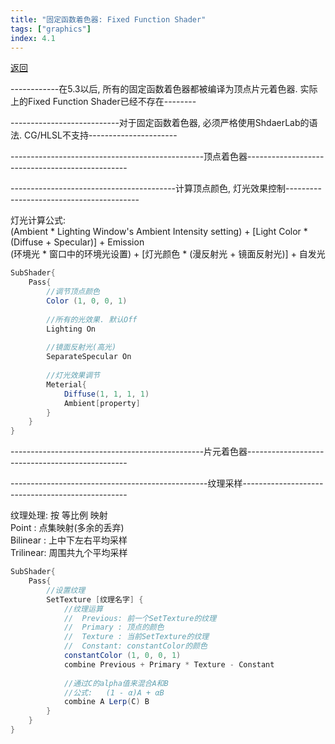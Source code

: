 ```yaml
---
title: "固定函数着色器: Fixed Function Shader"
tags: ["graphics"]
index: 4.1
---
```


[返回](./)

------------在5.3以后, 所有的固定函数着色器都被编译为顶点片元着色器. 实际上的Fixed Function Shader已经不存在--------

---------------------------对于固定函数着色器, 必须严格使用ShdaerLab的语法. CG/HLSL不支持----------------------



------------------------------------------------顶点着色器------------------------------------------------

-----------------------------------------计算顶点颜色, 灯光效果控制-----------------------------------------

<Tab>
    灯光计算公式:
    <br/>
    <Tab>
    (Ambient * Lighting Window's Ambient Intensity setting) + [Light Color * (Diffuse + Specular)] + Emission
    <br/>
    (环境光 * 窗口中的环境光设置) + [灯光颜色 * (漫反射光 + 镜面反射光)] + 自发光
    </Tab>
</Tab>

```glsl
SubShader{
    Pass{
        //调节顶点颜色
        Color (1, 0, 0, 1)
        
        //所有的光效果. 默认Off
        Lighting On
        
        //镜面反射光(高光)
        SeparateSpecular On
        
        //灯光效果调节
        Meterial{
            Diffuse(1, 1, 1, 1)
            Ambient[property]
        }
    }
}
```

------------------------------------------------片元着色器------------------------------------------------

-------------------------------------------------纹理采样-------------------------------------------------

<Tab>
    纹理处理:
    <Tab>
        按 等比例 映射
        <br/>
        Point : 点集映射(多余的丢弃)
        <br/>
        Bilinear : 上中下左右平均采样
        <br/>
        Trilinear: 周围共九个平均采样
    </Tab>
</Tab>

```glsl
SubShader{
    Pass{
        //设置纹理
        SetTexture [纹理名字] {
            //纹理运算
            //	Previous: 前一个SetTexture的纹理
            //	Primary : 顶点的颜色
            //	Texture : 当前SetTexture的纹理
            //	Constant: constantColor的颜色
            constantColor (1, 0, 0, 1)
            combine Previous + Primary * Texture - Constant
            
            //通过C的alpha值来混合A和B
            //公式:	(1 - α)A + αB
            combine A Lerp(C) B
        }
    }
}
```